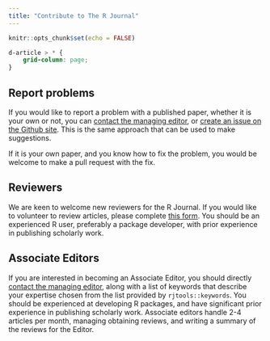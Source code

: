 ```yaml
---
title: "Contribute to The R Journal"
---
```


```r
knitr::opts_chunk$set(echo = FALSE)
```

```css
d-article > * {
    grid-column: page;
}
```

## Report problems

If you would like to report a problem with a published paper, whether it is your own or not, you can [contact the managing editor](mailto:r-journal@r-project.org), or [create an issue on the Github site](https://github.com/rjournal/rjournal.github.io/issues). This is the same approach that can be used to make suggestions.

If it is your own paper, and you know how to fix the problem, you would be welcome to make a pull request with the fix.

## Reviewers

We are keen to welcome new reviewers for the R Journal. If you would like to volunteer to review articles, please complete [this form](https://docs.google.com/forms/d/e/1FAIpQLSf8EmpF85ASWqPHXqV0vdQd-GHhNBaAZZEYf4qxO3gTl-eGyA/viewform). You should be an experienced R user, preferably a package developer, with prior experience in publishing scholarly work.

## Associate Editors

If you are interested in becoming an Associate Editor, you should directly [contact the managing editor](mailto:r-journal@r-project.org), along with a list of keywords that describe your expertise chosen from the list provided by `rjtools::keywords`. You should be experienced at developing R packages, and have significant prior experience in publishing scholarly work. Associate editors handle 2-4 articles per month, managing obtaining reviews, and writing a summary of the reviews for the Editor.

